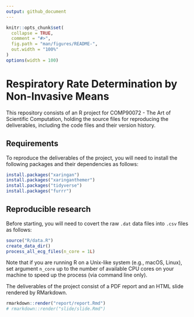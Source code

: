 ```yaml
---
output: github_document
---
```


<!-- README.md is generated from README.Rmd. Please edit that file -->

```r
knitr::opts_chunk$set(
  collapse = TRUE,
  comment = "#>",
  fig.path = "man/figures/README-",
  out.width = "100%"
)
options(width = 100)
```

# Respiratory Rate Determination by Non-Invasive Means

This repository consists of an R project for COMP90072 - The Art of Scientific Computation, holding the source files for reproducing the deliverables, including the code files and their version history.

## Requirements

To reproduce the deliverables of the project, you will need to install the following packages and their dependencies as follows:

```r
install.packages("xaringan")
install.packages("xaringanthemer")
install.packages("tidyverse")
install.packages("furrr")
```

## Reproducible research

Before starting, you will need to covert the raw `.dat` data files into `.csv` files as follows:

```r
source("R/data.R")
create_data_dir()
process_all_ecg_files(n_core = 1L)
```

Note that if you are running R on a Unix-like system (e.g., macOS, Linux), set argument `n_core` up to the number of available CPU cores on your machine to speed up the process (via command line only).

The deliverables of the project consist of a PDF report and an HTML slide rendered by RMarkdown.

```r
rmarkdown::render("report/report.Rmd")
# rmarkdown::render("slide/slide.Rmd")
```
